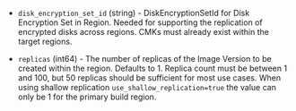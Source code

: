 <!-- Code generated from the comments of the TargetRegion struct in builder/azure/arm/config.go; DO NOT EDIT MANUALLY -->

- `disk_encryption_set_id` (string) - DiskEncryptionSetId for Disk Encryption Set in Region. Needed for supporting
  the replication of encrypted disks across regions. CMKs must
  already exist within the target regions.

- `replicas` (int64) - The number of replicas of the Image Version to be created within the region. Defaults to 1.
  Replica count must be between 1 and 100, but 50 replicas should be sufficient for most use cases.
  When using shallow replication `use_shallow_replication=true` the value can only be 1 for the primary build region.

<!-- End of code generated from the comments of the TargetRegion struct in builder/azure/arm/config.go; -->
